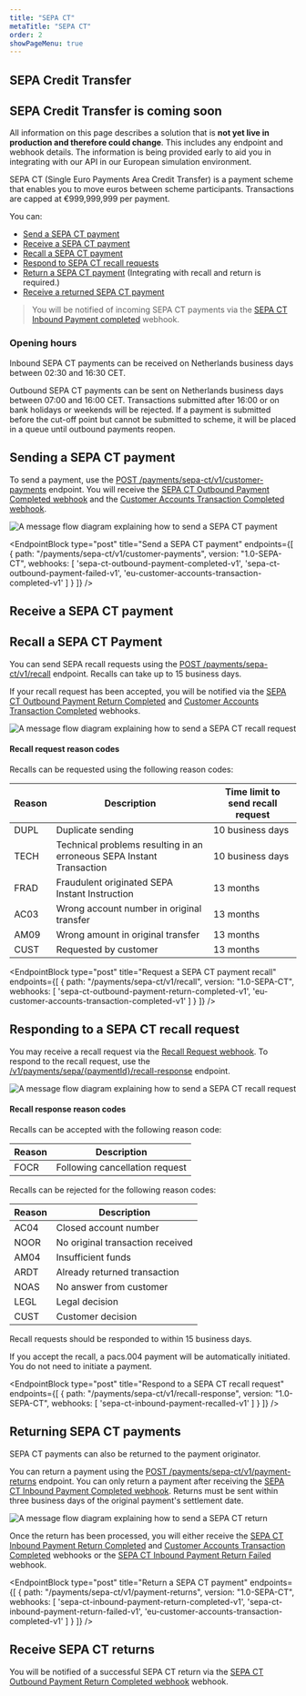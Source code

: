 ```yaml
---
title: "SEPA CT"
metaTitle: "SEPA CT"
order: 2
showPageMenu: true
---
```



## SEPA Credit Transfer

<Callout colour="green">
<h2>SEPA Credit Transfer is coming soon</h2>
<p>All information on this page describes a solution that is <strong>not yet live in production and therefore could change</strong>. This includes any endpoint and webhook details. The information is being provided early to aid you in integrating with our API in our European simulation environment.</p>
</Callout>

SEPA CT (Single Euro Payments Area Credit Transfer) is a payment scheme that enables you to move euros between scheme participants. Transactions are capped at €999,999,999 per payment.

You can:
- [Send a SEPA CT payment](#sending-a-sepa-ct-payment)
- [Receive a SEPA CT payment](#receive-a-sepa-ct-payment)
- [Recall a SEPA CT payment](#recall-a-sepa-ct-payment)
- [Respond to SEPA CT recall requests](#responding-to-a-sepa-ct-recall-request)
- [Return a SEPA CT payment](#returning-sepa-ct-payments) (Integrating with recall and return is required.)
- [Receive a returned SEPA CT payment](#receive-sepa-ct-returns)
> You will be notified of incoming SEPA CT payments via the [SEPA CT Inbound Payment completed](#sepa-ct-inbound-payment-completed-webhook) webhook.

### Opening hours

Inbound SEPA CT payments can be received on Netherlands business days between 02:30 and 16:30 CET.

Outbound SEPA CT payments can be sent on Netherlands business days between 07:00 and 16:00 CET. Transactions submitted after 16:00 or on bank holidays or weekends will be rejected. If a payment is submitted before the cut-off point but cannot be submitted to scheme, it will be placed in a queue until outbound payments reopen.

## Sending a SEPA CT payment

To send a payment, use the [POST /payments/sepa-ct/v1/customer-payments](#send-a-sepa-ct-payment) endpoint. You will receive the [SEPA CT Outbound Payment Completed webhook](#sepa-ct-outbound-payment-completed-webhook) and the [Customer Accounts Transaction Completed webhook](#customer-accounts-transaction-completed-webhook).

![A message flow diagram explaining how to send a SEPA CT payment](/assets/images/sepa-ct-send-payment.svg)

<EndpointBlock
  type="post"
  title="Send a SEPA CT payment"
  endpoints={[
    {
      path: "/payments/sepa-ct/v1/customer-payments",
      version: "1.0-SEPA-CT",
      webhooks: [
        'sepa-ct-outbound-payment-completed-v1',
        'sepa-ct-outbound-payment-failed-v1',
        'eu-customer-accounts-transaction-completed-v1'
      ]
    }
  ]}
/>

<WebhookPlaceholder render='sepa-ct-outbound-payment-completed-v1' />
<WebhookPlaceholder render='sepa-ct-outbound-payment-failed-v1' />
<WebhookPlaceholder render='eu-customer-accounts-transaction-completed-v1' />

## Receive a SEPA CT payment
<WebhookPlaceholder render='sepa-ct-inbound-payment-completed-v1' />

## Recall a SEPA CT Payment

You can send SEPA recall requests using the [POST /payments/sepa-ct/v1/recall](#request-a-sepa-ct-payment-recall) endpoint. Recalls can take up to 15 business days.

If your recall request has been accepted, you will be notified via the [SEPA CT Outbound Payment Return Completed](#sepa-ct-outbound-payment-return-completed-webhook) and [Customer Accounts Transaction Completed](#customer-accounts-transaction-completed-webhook) webhooks.

![A message flow diagram explaining how to send a SEPA CT recall request](/assets/images/sepa-ct-recall-request.svg)

#### Recall request reason codes

Recalls can be requested using the following reason codes:

| Reason | Description                                                           | Time limit to send recall request |
| ------ | --------------------------------------------------------------------- | --------------------------------- |
| DUPL   | Duplicate sending                                                     | 10 business days                  |
| TECH   | Technical problems resulting in an erroneous SEPA Instant Transaction | 10 business days                  |
| FRAD   | Fraudulent originated SEPA Instant Instruction                        | 13 months                         |
| AC03   | Wrong account number in original transfer                             | 13 months                         |
| AM09   | Wrong amount in original transfer                                     | 13 months                         |
| CUST   | Requested by customer                                                 | 13 months                         |

<EndpointBlock
  type="post"
  title="Request a SEPA CT payment recall"
  endpoints={[
    {
      path: "/payments/sepa-ct/v1/recall",
      version: "1.0-SEPA-CT",
      webhooks: [
        'sepa-ct-outbound-payment-return-completed-v1',
        'eu-customer-accounts-transaction-completed-v1'
      ]
    }
  ]}
/>

<WebhookPlaceholder render='sepa-ct-outbound-payment-return-completed-v1' />

## Responding to a SEPA CT recall request

You may receive a recall request via the [Recall Request webhook](#respond-to-sepa-ct-recall-request). To respond to the recall request, use the [/v1/payments/sepa/{paymentId}/recall-response](#respond-to-a-sepa-ct-recall-request) endpoint.

![A message flow diagram explaining how to send a SEPA CT recall request](/assets/images/sepa-ct-recall-response.svg)

#### Recall response reason codes

Recalls can be accepted with the following reason code:

| Reason | Description                    |
| ------ | ------------------------------ |
| FOCR   | Following cancellation request |

Recalls can be rejected for the following reason codes:

| Reason | Description                      |
| ------ | -------------------------------- |
| AC04   | Closed account number            |
| NOOR   | No original transaction received |
| AM04   | Insufficient funds               |
| ARDT   | Already returned transaction     |
| NOAS   | No answer from customer          |
| LEGL   | Legal decision                   |
| CUST   | Customer decision                |

Recall requests should be responded to within 15 business days.

<Callout colour="blue">
If you accept the recall, a pacs.004 payment will be automatically initiated.  You do not need to initiate a payment.
</Callout>

<WebhookPlaceholder render='sepa-ct-inbound-payment-recalled-v1' />

<EndpointBlock
  type="post"
  title="Respond to a SEPA CT recall request"
  endpoints={[
    {
      path: "/payments/sepa-ct/v1/recall-response",
      version: "1.0-SEPA-CT",
      webhooks:
      [
        'sepa-ct-inbound-payment-recalled-v1'
      ]
    }
  ]}
/>

## Returning SEPA CT payments

SEPA CT payments can also be returned to the payment originator.

You can return a payment using the [POST /payments/sepa-ct/v1/payment-returns](#return-a-sepa-ct-payment) endpoint. You can only return a payment after receiving the [SEPA CT Inbound Payment Completed webhook](#sepa-ct-inbound-payment-completed-webhook). Returns must be sent within three business days of the original payment's settlement date.

![A message flow diagram explaining how to send a SEPA CT return](/assets/images/sepa-ct-return.svg)

Once the return has been processed, you will either receive the [SEPA CT Inbound Payment Return Completed](#sepa-ct-inbound-payment-return-completed-webhook) and [Customer Accounts Transaction Completed](#customer-accounts-transaction-completed-webhook) webhooks or the [SEPA CT Inbound Payment Return Failed](#sepa-ct-inbound-payment-return-failed-webhook) webhook.

<EndpointBlock
  type="post"
  title="Return a SEPA CT payment"
  endpoints={[
    {
      path: "/payments/sepa-ct/v1/payment-returns",
      version: "1.0-SEPA-CT",
      webhooks: [
        'sepa-ct-inbound-payment-return-completed-v1',
        'sepa-ct-inbound-payment-return-failed-v1',
        'eu-customer-accounts-transaction-completed-v1'
      ]
    }
  ]}
/>

<WebhookPlaceholder render='sepa-ct-inbound-payment-return-completed-v1' />
<WebhookPlaceholder render='sepa-ct-inbound-payment-return-failed-v1' />

## Receive SEPA CT returns

You will be notified of a successful SEPA CT return via the [SEPA CT Outbound Payment Return Completed webhook](#sepa-ct-outbound-payment-return-completed-webhook) webhook.

<WebhookPlaceholder render='sepa-ct-outbound-payment-return-completed-v1' />

